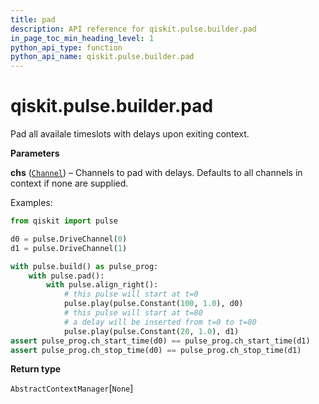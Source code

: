 ```yaml
---
title: pad
description: API reference for qiskit.pulse.builder.pad
in_page_toc_min_heading_level: 1
python_api_type: function
python_api_name: qiskit.pulse.builder.pad
---
```


<span id="qiskit-pulse-builder-pad" />

# qiskit.pulse.builder.pad

<Function id="qiskit.pulse.builder.pad" isDedicatedPage={true} github="https://github.com/qiskit/qiskit/tree/stable/0.16/qiskit/pulse/builder.py" signature="pad(*chs)">
  Pad all availale timeslots with delays upon exiting context.

  **Parameters**

  **chs** ([`Channel`](qiskit.pulse.channels#channel "qiskit.pulse.channels.Channel")) – Channels to pad with delays. Defaults to all channels in context if none are supplied.

  Examples:

  ```python
  from qiskit import pulse

  d0 = pulse.DriveChannel(0)
  d1 = pulse.DriveChannel(1)

  with pulse.build() as pulse_prog:
      with pulse.pad():
          with pulse.align_right():
              # this pulse will start at t=0
              pulse.play(pulse.Constant(100, 1.0), d0)
              # this pulse will start at t=80
              # a delay will be inserted from t=0 to t=80
              pulse.play(pulse.Constant(20, 1.0), d1)
  assert pulse_prog.ch_start_time(d0) == pulse_prog.ch_start_time(d1)
  assert pulse_prog.ch_stop_time(d0) == pulse_prog.ch_stop_time(d1)
  ```

  **Return type**

  `AbstractContextManager`\[`None`]
</Function>

